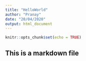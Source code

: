 ---
title: "HelloWorld"
author: "Pranay"
date: "20/04/2020"
output: html_document
---

```{r setup, include=FALSE}
knitr::opts_chunk$set(echo = TRUE)
```

## This is a markdown file  
